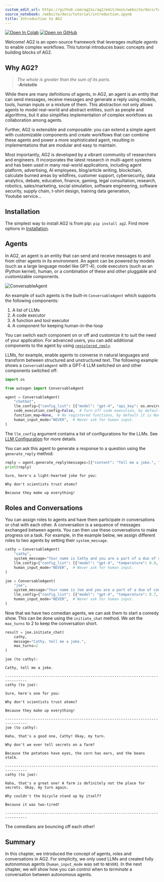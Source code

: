 ```yaml
---
custom_edit_url: https://github.com/ag2ai/ag2/edit/main/website/docs/tutorial/introduction.ipynb
source_notebook: /website/docs/tutorial/introduction.ipynb
title: Introduction to AG2
---
```


<a href="https://colab.research.google.com/github/ag2ai/ag2/blob/main/website/docs/tutorial/introduction.ipynb" class="colab-badge" target="_blank"><img noZoom src="https://colab.research.google.com/assets/colab-badge.svg" alt="Open In Colab" /></a>
<a href="https://github.com/ag2ai/ag2/blob/main/website/docs/tutorial/introduction.ipynb" class="github-badge" target="_blank"><img noZoom src="https://img.shields.io/badge/Open%20on%20GitHub-grey?logo=github" alt="Open on GitHub" /></a>




Welcome! AG2 is an open-source framework that leverages multiple
*agents* to enable complex workflows. This tutorial introduces basic
concepts and building blocks of AG2.

## Why AG2?

> *The whole is greater than the sum of its parts.*<br/> -**Aristotle**

While there are many definitions of agents, in AG2, an agent is an
entity that can send messages, receive messages and generate a reply
using models, tools, human inputs or a mixture of them. This abstraction
not only allows agents to model real-world and abstract entities, such
as people and algorithms, but it also simplifies implementation of
complex workflows as collaboration among agents.

Further, AG2 is extensible and composable: you can extend a simple agent
with customizable components and create workflows that can combine these
agents and power a more sophisticated agent, resulting in
implementations that are modular and easy to maintain.

Most importantly, AG2 is developed by a vibrant community of researchers
and engineers. It incorporates the latest research in multi-agent
systems and has been used in many real-world applications, including
agent platform, advertising, AI employees, blog/article writing,
blockchain, calculate burned areas by wildfires, customer support,
cybersecurity, data analytics, debate, education, finance, gaming, legal
consultation, research, robotics, sales/marketing, social simulation,
software engineering, software security, supply chain, t-shirt
design, training data generation, Youtube service…

## Installation

The simplest way to install AG2 is from pip: `pip install ag2`. Find
more options in [Installation](../../docs/installation/Installation).

## Agents

In AG2, an agent is an entity that can send and receive messages to and
from other agents in its environment. An agent can be powered by models
(such as a large language model like GPT-4), code executors (such as an
IPython kernel), human, or a combination of these and other pluggable
and customizable components.

![ConversableAgent](/docs/tutorial/assets/conversable-agent.jpg)

An example of such agents is the built-in `ConversableAgent` which
supports the following components:

1.  A list of LLMs
2.  A code executor
3.  A function and tool executor
4.  A component for keeping human-in-the-loop

You can switch each component on or off and customize it to suit the
need of your application. For advanced users, you can add additional
components to the agent by using
[`registered_reply`](../../reference/autogen/ConversableAgent#register-reply).

LLMs, for example, enable agents to converse in natural languages and
transform between structured and unstructured text. The following
example shows a `ConversableAgent` with a GPT-4 LLM switched on and
other components switched off:

```python
import os

from autogen import ConversableAgent

agent = ConversableAgent(
    "chatbot",
    llm_config={"config_list": [{"model": "gpt-4", "api_key": os.environ.get("OPENAI_API_KEY")}]},
    code_execution_config=False,  # Turn off code execution, by default it is off.
    function_map=None,  # No registered functions, by default it is None.
    human_input_mode="NEVER",  # Never ask for human input.
)
```

The `llm_config` argument contains a list of configurations for the
LLMs. See [LLM Configuration](../../docs/topics/llm_configuration) for
more details.

You can ask this agent to generate a response to a question using the
`generate_reply` method:

```python
reply = agent.generate_reply(messages=[{"content": "Tell me a joke.", "role": "user"}])
print(reply)
```

``` text
Sure, here's a light-hearted joke for you:

Why don't scientists trust atoms?

Because they make up everything!
```

## Roles and Conversations

You can assign roles to agents and have them participate in
conversations or chat with each other. A conversation is a sequence of
messages exchanged between agents. You can then use these conversations
to make progress on a task. For example, in the example below, we assign
different roles to two agents by setting their `system_message`.

```python
cathy = ConversableAgent(
    "cathy",
    system_message="Your name is Cathy and you are a part of a duo of comedians.",
    llm_config={"config_list": [{"model": "gpt-4", "temperature": 0.9, "api_key": os.environ.get("OPENAI_API_KEY")}]},
    human_input_mode="NEVER",  # Never ask for human input.
)

joe = ConversableAgent(
    "joe",
    system_message="Your name is Joe and you are a part of a duo of comedians.",
    llm_config={"config_list": [{"model": "gpt-4", "temperature": 0.7, "api_key": os.environ.get("OPENAI_API_KEY")}]},
    human_input_mode="NEVER",  # Never ask for human input.
)
```

Now that we have two comedian agents, we can ask them to start a comedy
show. This can be done using the `initiate_chat` method. We set the
`max_turns` to 2 to keep the conversation short.

```python
result = joe.initiate_chat(
    cathy, 
    message="Cathy, tell me a joke.", 
    max_turns=2
)
```

``` text
joe (to cathy):

Cathy, tell me a joke.

--------------------------------------------------------------------------------
cathy (to joe):

Sure, here's one for you:

Why don't scientists trust atoms?

Because they make up everything!

--------------------------------------------------------------------------------
joe (to cathy):

Haha, that's a good one, Cathy! Okay, my turn. 

Why don't we ever tell secrets on a farm?

Because the potatoes have eyes, the corn has ears, and the beans stalk.

--------------------------------------------------------------------------------
cathy (to joe):

Haha, that's a great one! A farm is definitely not the place for secrets. Okay, my turn again. 

Why couldn't the bicycle stand up by itself?

Because it was two-tired!

--------------------------------------------------------------------------------
```

The comedians are bouncing off each other!

## Summary

In this chapter, we introduced the concept of agents, roles and
conversations in AG2. For simplicity, we only used LLMs and created
fully autonomous agents (`human_input_mode` was set to `NEVER`). In the
next chapter, we will show how you can control when to *terminate* a
conversation between autonomous agents.
